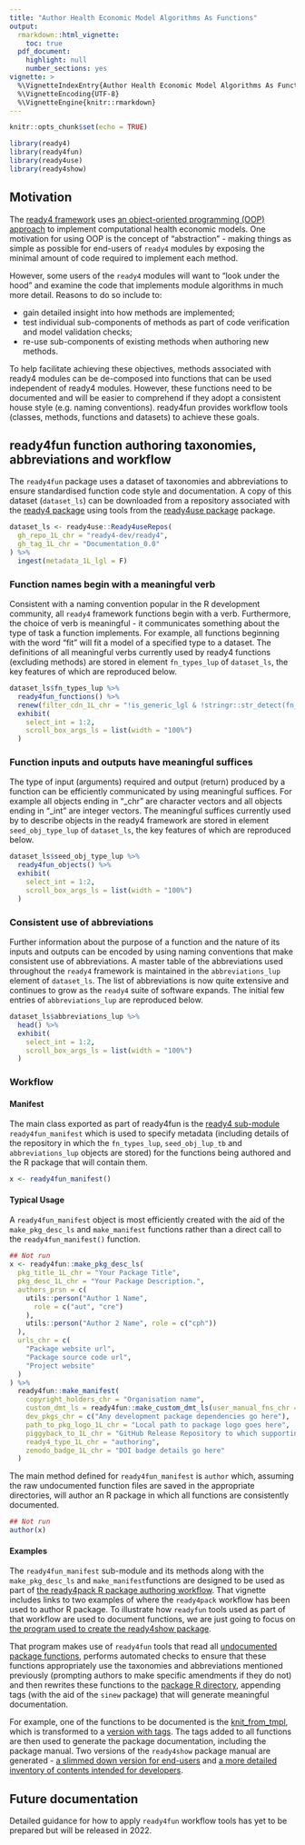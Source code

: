 ```yaml
---
title: "Author Health Economic Model Algorithms As Functions"
output: 
  rmarkdown::html_vignette:
    toc: true
  pdf_document:
    highlight: null
    number_sections: yes
vignette: >
  %\VignetteIndexEntry{Author Health Economic Model Algorithms As Functions}
  %\VignetteEncoding{UTF-8}
  %\VignetteEngine{knitr::rmarkdown}
---
```

```r
knitr::opts_chunk$set(echo = TRUE)
```
```r
library(ready4)
library(ready4fun)
library(ready4use)
library(ready4show)
```

## Motivation

The [ready4 framework](https://www.ready4-dev.com/) uses [an object-oriented programming (OOP) approach](https://ready4-dev.github.io/ready4class/articles/V_01.html) to implement computational health economic models. One motivation for using OOP is the concept of "abstraction" - making things as simple as possible for end-users of `ready4` modules by exposing the minimal amount of code required to implement each method.

However, some users of the `ready4` modules will want to "look under the hood" and examine the code that implements module algorithms in much more detail. Reasons to do so include to:

 - gain detailed insight into how methods are implemented;
 - test individual sub-components of methods as part of code verification and model validation checks;
 - re-use sub-components of existing methods when authoring new methods.

To help facilitate achieving these objectives, methods associated with ready4 modules can be de-composed into functions that can be used independent of ready4 modules. However, these functions need to be documented and will be easier to comprehend if they adopt a consistent house style (e.g. naming conventions). ready4fun provides workflow tools (classes, methods, functions and datasets) to achieve these goals.

## ready4fun function authoring taxonomies, abbreviations and workflow

The `ready4fun` package uses a dataset of taxonomies and abbreviations to ensure standardised function code style and documentation. A copy of this dataset (`dataset_ls`) can be downloaded from a repository associated with the [ready4 package](https://ready4-dev.github.io/ready4/) using tools from the [ready4use package](https://ready4-dev.github.io/ready4use/) package.

```r
dataset_ls <- ready4use::Ready4useRepos(
  gh_repo_1L_chr = "ready4-dev/ready4",
  gh_tag_1L_chr = "Documentation_0.0"
) %>%
  ingest(metadata_1L_lgl = F)
```

### Function names begin with a meaningful verb

Consistent with a naming convention popular in the R development community, all `ready4` framework functions begin with a verb. Furthermore, the choice of verb is meaningful - it communicates something about the type of task a function implements. For example, all functions beginning with the word "fit" will fit a model of a specified type to a dataset. The definitions of all meaningful verbs currently used by ready4 functions (excluding methods) are stored in element `fn_types_lup` of `dataset_ls`, the key features of which are reproduced below.

```r
dataset_ls$fn_types_lup %>%
  ready4fun_functions() %>%
  renew(filter_cdn_1L_chr = "!is_generic_lgl & !stringr::str_detect(fn_type_nm_chr, pattern = ' ')") %>%
  exhibit(
    select_int = 1:2,
    scroll_box_args_ls = list(width = "100%")
  )
```

### Function inputs and outputs have meaningful suffices

The type of input (arguments) required and output (return) produced by a function can be efficiently communicated by using meaningful suffices. For example all objects ending in "_chr" are character vectors and all objects ending in "_int" are integer vectors. The meaningful suffices currently used by to describe objects in the ready4 framework are stored in element `seed_obj_type_lup` of `dataset_ls`, the key features of which are reproduced below.

```r
dataset_ls$seed_obj_type_lup %>%
  ready4fun_objects() %>%
  exhibit(
    select_int = 1:2,
    scroll_box_args_ls = list(width = "100%")
  )
```

### Consistent use of abbreviations

Further information about the purpose of a function and the nature of its inputs and outputs can be encoded by using naming conventions that make consistent use of abbreviations. A master table of the abbreviations used throughout the `ready4` framework is maintained in the `abbreviations_lup` element of `dataset_ls`. The list of abbreviations is now quite extensive and continues to grow as the `ready4` suite of software expands. The initial few entries of `abbreviations_lup` are reproduced below.

```r
dataset_ls$abbreviations_lup %>%
  head() %>%
  exhibit(
    select_int = 1:2,
    scroll_box_args_ls = list(width = "100%")
  )
```

### Workflow

#### Manifest
The main class exported as part of ready4fun is the [ready4 sub-module](https://ready4-dev.github.io/ready4/articles/V_01.html) `ready4fun_manifest` which is used to specify metadata (including details of the repository in which the `fn_types_lup`, `seed_obj_lup_tb` and `abbreviations_lup` objects are stored) for the functions being authored and the R package that will contain them. 

```r
x <- ready4fun_manifest()
```

#### Typical Usage
A `ready4fun_manifest` object is most efficiently created with the aid of the `make_pkg_desc_ls` and `make_manifest` functions rather than a direct call to the `ready4fun_manifest()` function.

```r
## Not run
x <- ready4fun::make_pkg_desc_ls(
  pkg_title_1L_chr = "Your Package Title",
  pkg_desc_1L_chr = "Your Package Description.",
  authors_prsn = c(
    utils::person("Author 1 Name",
      role = c("aut", "cre")
    ),
    utils::person("Author 2 Name", role = c("cph"))
  ),
  urls_chr = c(
    "Package website url",
    "Package source code url",
    "Project website"
  )
) %>%
  ready4fun::make_manifest(
    copyright_holders_chr = "Organisation name",
    custom_dmt_ls = ready4fun::make_custom_dmt_ls(user_manual_fns_chr = c("Functions to be included in main user manual are itemised here")),
    dev_pkgs_chr = c("Any development package dependencies go here"),
    path_to_pkg_logo_1L_chr = "Local path to package logo goes here",
    piggyback_to_1L_chr = "GitHub Release Repository to which supporting files will be uploaded",
    ready4_type_1L_chr = "authoring",
    zenodo_badge_1L_chr = "DOI badge details go here"
  )
```

The main method defined for `ready4fun_manifest` is `author` which, assuming the raw undocumented function files are saved in the appropriate directories, will author an R package in which all functions are consistently documented.

```r
## Not run
author(x)
```

#### Examples
The `ready4fun_manifest` sub-module and its methods along with the `make_pkg_desc_ls` and `make_manifest`functions are designed to be used as part of [the ready4pack R package authoring workflow](https://ready4-dev.github.io/ready4pack/articles/V_01.html). That vignette includes links to two examples of where the `ready4pack` workflow has been used to author R package. To illustrate how `readyfun` tools used as part of that workflow are used to document functions, we are just going to focus on [the program used to create the ready4show package](https://github.com/ready4-dev/ready4show/blob/main/data-raw/DATASET.R).

That program makes use of `ready4fun` tools that read all [undocumented package functions](https://github.com/ready4-dev/ready4show/tree/main/data-raw/fns), performs automated checks to ensure that these functions appropriately use the taxonomies and abbreviations mentioned previously (prompting authors to make specific amendments if they do not) and then rewrites these functions to the [package R directory](https://github.com/ready4-dev/ready4show/tree/main/R), appending tags (with the aid of the `sinew` package) that will generate meaningful documentation. 

For example, one of the functions to be documented is the [knit_from_tmpl](https://github.com/ready4-dev/ready4show/blob/main/data-raw/fns/knit.R), which is transformed to a [version with tags](https://github.com/ready4-dev/ready4show/blob/main/R/fn_knit.R). The tags added to all functions are then used to generate the package documentation, including the package manual. Two versions of the `ready4show` package manual are generated - [a slimmed down version for end-users](https://github.com/ready4-dev/ready4show/releases/download/Documentation_0.0/ready4show_User.pdf) and [a more detailed inventory of contents intended for developers](https://github.com/ready4-dev/ready4show/releases/download/Documentation_0.0/ready4show_Developer.pdf).


## Future documentation

Detailed guidance for how to apply `ready4fun` workflow tools has yet to be prepared but will be released in 2022.
